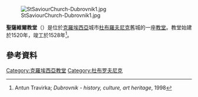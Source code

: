 [[File:StSaviourChurch-Dubrovnik1.jpg|thumb]]

'''聖薩維爾教堂'''（{{lang-hr|Crkva sv. Spasa}}）是位於[[克羅埃西亞|克羅埃西亞]]城市[[杜布羅夫尼克|杜布羅夫尼克]]舊城的一座[[教堂|教堂]]。教堂始建於1520年，竣工於1528年<ref name="History and Architecture">Antun Travirka; ''Dubrovnik - history, culture, art heritage'', 1998</ref>。
==參考資料==
{{Reflist}}
[[Category:克羅埃西亞教堂|Category:克羅埃西亞教堂]]
[[Category:杜布罗夫尼克|Category:杜布罗夫尼克]]